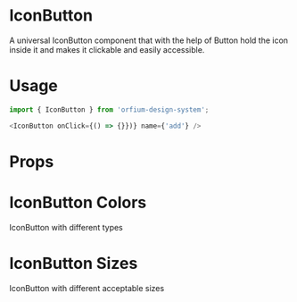 
<Meta title="Design System/IconButton" component={IconButton} />

# IconButton

A universal IconButton component that with the help of Button hold the icon inside it and makes it clickable and easily accessible.

# Usage

```js
import { IconButton } from 'orfium-design-system';

<IconButton onClick={() => {}})} name={'add'} />
```

# Props

<Props of={IconButton} />

# IconButton Colors

IconButton with different types

<Preview>
  <Story name="IconButton Types">
    <Stack>
      <IconButton size={'sm'} name="add" dataTestId={'size-lg'} />
      <IconButton size={'sm'} type="success" name="add" dataTestId={'size-lg'} />
      <IconButton size={'sm'} type="error" name="add" dataTestId={'size-lg'} />
    </Stack>
  </Story>
</Preview>

# IconButton Sizes

IconButton with different acceptable sizes

<Preview>
  <Story name="IconButton Sizes">
    <Stack>
      <IconButton size={'sm'} name="add" dataTestId={'size-lg'} />
      <IconButton size={'md'} name="fatArrowDown" />
      <IconButton size={'lg'} name="check" />
    </Stack>
  </Story>
</Preview>
